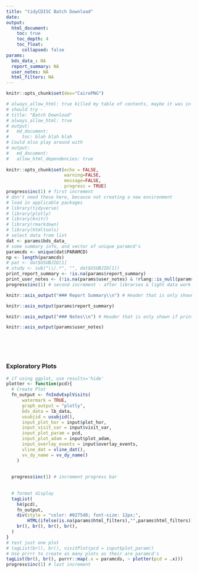 ---
title: "tidyCDISC Batch Download"
date:
output:
  html_document:
    toc: true
    toc_depth: 4
    toc_float:
      collapsed: false
params:
  bds_data_: NA
  report_summary: NA
  user_notes: NA
  html_filters: NA
---

```{r setup, include=FALSE, dev="CairoPNG"} 
knitr::opts_chunk$set(dev="CairoPNG")

# always_allow_html: true killed my table of contents, maybe it was in the wrong spot.
# should try - 
# title: "Batch Download"
# always_allow_html: true
# output:
#   md_document:
#     toc: blah blah blah
# Could also play around with
# output:
#   md_document:
#   allow_html_dependencies: true
    
knitr::opts_chunk$set(echo = FALSE,
                      warning=FALSE,
                      message=FALSE,
                      progress = TRUE)
progress$inc(1) # first increment
# don't need these here, because not creating a new environment
# load in applicable packages
# library(tidyverse)
# library(plotly)
# library(knitr)
# library(rmarkdown)
# library(htmltools)
# select data from list
dat <- params$bds_data_
# some summary info, and vector of unique paramcd's
paramcds <- unique(dat$PARAMCD)
np <- length(paramcds)
# pat <- dat$USUBJID[1]
# study <- sub("\\/.*", "", dat$USUBJID[1])
print_report_summary <- !is.na(params$report_summary)
print_user_notes <- (!is.na(params$user_notes) & !rlang::is_null(params$user_notes) & params$user_notes != "")
progress$inc(1) # second increment - after libraries & light data work
```

```{r, eval = print_report_summary}
knitr::asis_output("### Report Summary\\n") # Header that is only shown if print_option == TRUE
```
```{r, eval = print_report_summary}
knitr::asis_output(params$report_summary) 
```


```{r, eval = print_user_notes}
knitr::asis_output("### Notes\\n") # Header that is only shown if print_option == TRUE
```
```{r, eval = print_user_notes}
knitr::asis_output(params$user_notes) 
```




<br>
<br>
<br>

### Exploratory Plots

```{r plots}
# if using ggplot, use results='hide'
plotter <- function(pcd){
  # Create Plot
  fn_output <- fnIndvExplVisits(
      watermark = TRUE,
      graph_output = "plotly",
      bds_data = lb_data,
      usubjid = usubjid(),
      input_plot_hor = input$plot_hor,
      input_visit_var = input$visit_var,
      input_plot_param = pcd,
      input_plot_adam = input$plot_adam,
      input_overlay_events = input$overlay_events,
      vline_dat = vline_dat(),
      vv_dy_name = vv_dy_name()
    )
  
  
  progress$inc(1) # increment progress bar
  
  
  # format display
  tagList(
    h4(pcd),
    fn_output,
    div(style = "color: #0275d8; font-size: 12px;",
        HTML(ifelse(is.na(params$html_filters),"",params$html_filters))),
    br(), br(), br(), br(),
  )
}
# test just one plot
# tagList(br(), br(), visitPlot(pcd = input$plot_param))
# Use prrrr to create as many plots as their are paramcd's
tagList(br(), br(), purrr::map(.x = paramcds, ~ plotter(pcd = .x)))
progress$inc(1) # last increment
```
